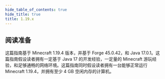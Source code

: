 ```yaml
---
hide_table_of_contents: true
hide_title: true
title: 1.19.x
---
```



<Index/>

## 阅读准备

这篇指南基于 Minecraft 1.19.4 版本，并基于 Forge 45.0.42，和 Java 17.0.1。这篇指南假设读者拥有一定基于 Java 17 的开发经验，一定量的 Minecraft 游玩经验，和足够通畅的网络环境。这篇指南同时假设读者拥有一台能够正常运行 Minecraft 1.19.4，并拥有至少 4 GB 空闲内存的计算机。
